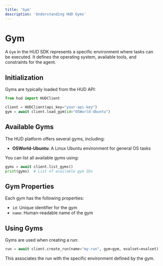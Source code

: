 ```yaml
---
title: 'Gym'
description: 'Understanding HUD Gyms'
---
```


# Gym

A `Gym` in the HUD SDK represents a specific environment where tasks can be executed. It defines the operating system, available tools, and constraints for the agent.

## Initialization

Gyms are typically loaded from the HUD API:

```python
from hud import HUDClient

client = HUDClient(api_key="your-api-key")
gym = await client.load_gym(id="OSWorld-Ubuntu")
```

## Available Gyms

The HUD platform offers several gyms, including:

- **OSWorld-Ubuntu**: A Linux Ubuntu environment for general OS tasks

You can list all available gyms using:

```python
gyms = await client.list_gyms()
print(gyms)  # List of available gym IDs
```

## Gym Properties

Each gym has the following properties:

- `id`: Unique identifier for the gym
- `name`: Human-readable name of the gym

## Using Gyms

Gyms are used when creating a run:

```python
run = await client.create_run(name="my-run", gym=gym, evalset=evalset)
```

This associates the run with the specific environment defined by the gym. 